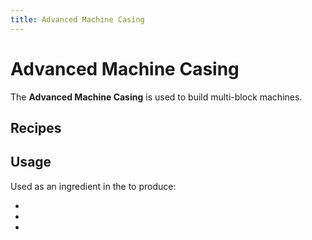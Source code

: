 ```yaml
---
title: Advanced Machine Casing
---
```


<ItemImage file="advanced_machine_casing" alt="Advanced Machine Casing" size="200" />

# Advanced Machine Casing

The **Advanced Machine Casing** is used to build multi-block machines.

## Recipes

<CraftingTable recipe="input techreborn:steel_plate techreborn:steel_plate techreborn:steel_plate input techreborn:advanced_circuit techreborn:advanced_machine_frame techreborn:advanced_circuit input techreborn:steel_plate techreborn:steel_plate techreborn:steel_plate output techreborn:advanced_machine_casing,4"/>

<CraftingTable recipe="input techreborn:steel_plate techreborn:steel_plate techreborn:steel_plate input techreborn:advanced_circuit techreborn:standard_machine_casing techreborn:advanced_circuit input techreborn:steel_plate techreborn:steel_plate techreborn:steel_plate output techreborn:advanced_machine_casing"/>

## Usage

Used as an ingredient in the <McItem slug="minecraft:crafting_table" inline={true}/> to produce:

- <McItem slug="techreborn:industrial_machine_casing" inline={true}/>
- <McItem slug="techreborn:fusion_coil" inline={true}/>
- <McItem slug="techreborn:lightning_rod" inline={true}/>
